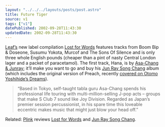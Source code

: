 ```yaml
---
layout: "../../../layouts/posts/post.astro"
title: Future Tiger
source: v1
tags: ["v1"]
datePublished: 2002-09-28T11:43:30
updatedDate: 2002-09-28T11:43:30
---
```


[Leaf&#8217;s][1] new label compilation [Lost for Words][2] features tracks from Boom Bip & Doseone, Susumu Yokota, Murcof and The Sons Of Silence and is only three whole English pounds (cheaper than a pint of nasty Central London lager and a packet of paracetamol). The first track, Hana, is by [Asa-Chang & Junray][3]; it&#8217;ll make you want to go and buy his [Jun Ray Song Chang][4] album (which includes the original version of Preach, recently [covered on Otomo Yoshihide&#8217;s Dreams][5]).

> &#8220;Based in Tokyo, self-taught tabla guru Asa-Chang spends his professional life touring with multi-million-selling J-pop acts &#8211; groups that make S Club 7 sound like Joy Division. Regarded as Japan&#8217;s premier session percussionist, in his spare time this loveable eccentric makes music that might just blow your head off.&#8221;

Related: [Plink][6] reviews [Lost for Words][7] and [Jun Ray Song Chang][8].

[1]: http://www.posteverything.com/leaf/ "Posteverything: The Leaf Label"
[2]: http://www.posteverything.com/artists/release.php?id=2308 "Posteverything: Lost for Words (includes Realaudio snippets)"
[3]: http://www.riverrun.co.jp/asa-chang/english/english.html "Official Asa-Chang & Junray website (English version)"
[4]: http://www.posteverything.com/artists/release.php?id=2245 "Posteverything: Asa Chang & Junray's 'Jun Ray Song Chang'"
[5]: /weblog/entry/000134/ "anglepoised: Tzadik/Otomo Yoshihide/Yuka Honda entry"
[6]: http://www.subsist.org/plink/ "Plink: syndicated music recommendations"
[7]: http://www.subsist.org/plink/article/34 "Plink review: Lost for Words (too slow again)"
[8]: http://www.subsist.org/plink/article/27 "Plink review: Jun Ray Song Chang (and again!)"
